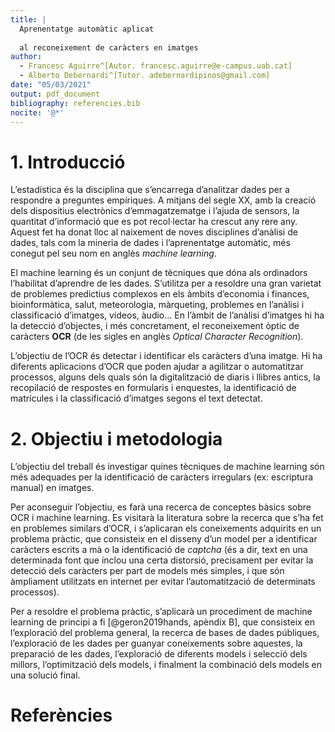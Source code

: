 ```yaml
---
title: |
  Aprenentatge automàtic aplicat
  
  al reconeixement de caràcters en imatges
author: 
  - Francesc Aguirre^[Autor. francesc.aguirre@e-campus.uab.cat]
  - Alberto Debernardi^[Tutor. adebernardipinos@gmail.com]
date: "05/03/2021"
output: pdf_document
bibliography: referencies.bib
nocite: '@*'
---
```



# 1. Introducció

L'estadística és la disciplina que s'encarrega d'analitzar dades per a respondre a preguntes empíriques. A mitjans del segle XX, amb la creació dels dispositius electrònics d'emmagatzematge i l'ajuda de sensors, la quantitat d'informació que es pot recol·lectar ha crescut any rere any. Aquest fet ha donat lloc al naixement de noves disciplines d'anàlisi de dades, tals com la mineria de dades i l'aprenentatge automàtic, més conegut pel seu nom en anglès *machine learning*.

El machine learning és un conjunt de tècniques que dóna als ordinadors l'habilitat d'aprendre de les dades. S'utilitza per a resoldre una gran varietat de problemes predictius complexos en els àmbits d'economia i finances, bioinformàtica, salut, meteorologia, màrqueting, problemes en l'anàlisi i classificació d'imatges, vídeos, àudio... En l'àmbit de l'anàlisi d'imatges hi ha la detecció d'objectes, i més concretament, el reconeixement òptic de caràcters **OCR** (de les sigles en anglès *Optical Character Recognition*). 

L'objectiu de l'OCR és detectar i identificar els caràcters d'una imatge. Hi ha diferents aplicacions d'OCR que poden ajudar a agilitzar o automatitzar processos, alguns dels quals són la digitalització de diaris i llibres antics, la recopilació de respostes en formularis i enquestes, la identificació de matrícules i la classificació d'imatges segons el text detectat.


# 2. Objectiu i metodologia

L'objectiu del treball és investigar quines tècniques de machine learning són més adequades per la identificació de caràcters irregulars (ex: escriptura manual) en imatges.

Per aconseguir l'objectiu, es farà una recerca de conceptes bàsics sobre OCR i machine learning. Es visitarà la literatura sobre la recerca que s'ha fet en problemes similars d'OCR, i s'aplicaran els coneixements adquirits en un problema pràctic, que consisteix en el disseny d'un model per a identificar caràcters escrits a mà o la identificació de *captcha* (és a dir, text en una determinada font que inclou una certa distorsió, precisament per evitar la detecció dels caràcters per part de models més simples, i que són àmpliament utilitzats en internet per evitar l'automatització de determinats processos). 

Per a resoldre el problema pràctic, s'aplicarà un procediment de machine learning de principi a fi [@geron2019hands, apèndix B], que consisteix en l'exploració del problema general, la recerca de bases de dades públiques, l'exploració de les dades per guanyar coneixements sobre aquestes, la preparació de les dades, l'exploració de diferents models i selecció dels millors, l'optimització dels models, i finalment la combinació dels models en una solució final.


# Referències

